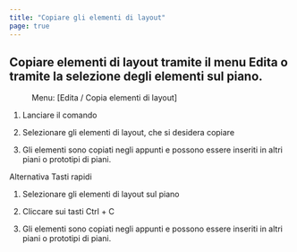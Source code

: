 ```yaml
---
title: "Copiare gli elementi di layout"
page: true
---
```

## Copiare elementi di layout tramite il menu Edita o tramite la selezione degli elementi sul piano.
<GeoMapper>
 <Menu> Menu: [Edita / Copia elementi di layout] </Menu> 


1.  Lanciare il comando


2.  Selezionare gli elementi di layout, che si desidera copiare


3.  Gli elementi sono copiati negli appunti e possono essere inseriti in altri piani o prototipi di piani.





Alternativa
 Tasti rapidi

1.  Selezionare gli elementi di layout sul piano


2.  Cliccare sui tasti <Border>Ctrl</Border>  + <Border>C</Border> 
3.  Gli elementi sono copiati negli appunti e possono essere inseriti in altri piani o prototipi di piani.





</GeoMapper>

